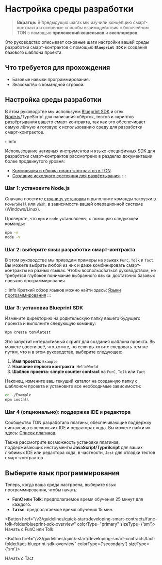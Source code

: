 
# Настройка среды разработки

> **Вкратце:** В предыдущих шагах мы изучили концепцию смарт-контракта и основные способы взаимодействия с блокчейном TON с помощью **приложений кошельков** и **эксплореров**.

Это руководство описывает основные шаги настройки вашей среды разработки смарт-контрактов с помощью **`Blueprint SDK`** и создания базового шаблона проекта.

## Что требуется для прохождения

- Базовые навыки программирования.
- Знакомство с командной строкой.

## Настройка среды разработки

В этом руководстве мы используем [Blueprint SDK](https://github.com/ton-org/blueprint/) и стек [Node.js](https://nodejs.org/en)/TypeScript для написания обёрток, тестов и скриптов развёртывания вашего смарт-контракта, так как это обеспечивает самую лёгкую и готовую к использованию среду для разработки смарт-контрактов.

:::info

Использование нативных инструментов и языко-специфичных SDK для разработки смарт-контрактов рассмотрено в разделах документации более продвинутого уровня:

- [Компиляция и сборка смарт-контрактов в TON](/ru/v3/documentation/archive/compile#ton-compiler/).
- [Создание исходного состояния для развёртывания](/ru/v3/guidelines/smart-contracts/howto/wallet#creating-the-state-init-for-deployment/).
  :::

### Шаг 1: установите Node.js

Сначала посетите [страницу установки](https://nodejs.org/en/download) и выполните команды загрузки в `PowerShell` или `Bash`, в зависимости вашей операционной системе (Windows/Linux).

Проверьте, что `npm` и `node` установлены, с помощью следующей команды:

```bash
npm -v
node -v
```

### Шаг 2: выберите язык разработки смарт-контракта

В этом руководстве мы приводим примеры на языках `FunC`, `Tolk` и `Tact`. Вы можете выбрать любой из них и даже комбинировать смарт-контракты на разных языках. Чтобы воспользоваться руководством, не требуется глубокое понимание выбранного языка: достаточно базовых навыков программирования.

:::info
Краткий обзор языков можно найти здесь: [Языки программирования](/ru/v3/documentation/smart-contracts/overview#%D1%8F%D0%B7%D1%8B%D0%BA%D0%B8-%D0%BF%D1%80%D0%BE%D0%B3%D1%80%D0%B0%D0%BC%D0%BC%D0%B8%D1%80%D0%BE%D0%B2%D0%B0%D0%BD%D0%B8%D1%8F)
:::

### Шаг 3: установка Blueprint SDK

Измените директорию на родительскую папку вашего будущего проекта и выполните следующую команду:

```bash
npm create ton@latest
```

Это запустит интерактивный скрипт для создания шаблона проекта. Вы можете ввести всё, что хотите, но если вы хотите следовать тем же путям, что и в этом руководстве, выберите следующее:

1. **Имя проекта**: `Example`  
2. **Название первого контракта**: `HelloWorld`  
3. **Шаблон проекта**: **simple counter contract** на `FunC`, `Tolk` или `Tact`

Наконец, измените ваш текущий каталог на созданную папку с шаблоном проекта и установите все необходимые зависимости:

```bash
cd ./Example
npm install
```

### Шаг 4 (опционально): поддержка IDE и редактора

Сообщество TON разработало плагины, обеспечивающие поддержку синтаксиса в нескольких IDE и редакторах кода. Вы можете найти их здесь: [Список плагинов](https://docs.ton.org/ru/v3/documentation/smart-contracts/getting-started/ide-plugins/).

Также рассмотрите возможность установки плагинов, поддерживающих инструменты **JavaScript/TypeScript** для ваших любимых IDE или редактора кода, в частности, `Jest` для отладки тестов смарт-контрактов.

## Выберите язык программирования

Теперь, когда ваша среда настроена, выберите язык программирования, чтобы начать:

- **FunC или Tolk**: предполагаемое время обучения 25 минут для каждого.
- **Татья**: предполагаемое время обучения 15 мин.

<Button href="/v3/guidelines/quick-start/developing-smart-contracts/func-tolk-folder/blueprint-sdk-overview" colorType="primary" sizeType={'sm'}>
  Начать с FunC или Tolk

</Button>

<Button href="/v3/guidelines/quick-start/developing-smart-contracts/tact-folder/tact-blueprint-sdk-overview" colorType={'secondary'} sizeType={'sm'}>

  Начать с Tact

</Button>

<Feedback />
